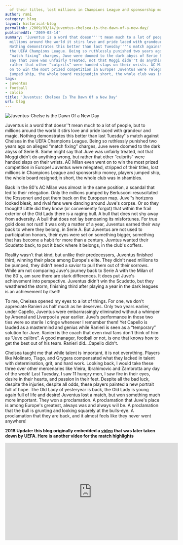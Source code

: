 ```yaml
---
  of their titles, lost millions in Champions League and sponsorship money, players
author: rami
category: blog
layout: historical-blog
permalink: /2009/03/14/juventus-chelsea-is-the-dawn-of-a-new-day/
publishedAt: '2009-03-14'
summary: 'Juventus is a word that doesn''''t mean much to a lot of people, but to
  millions around the world it stirs love and pride laced with grandeur and magic.
  Nothing demonstrates this better than last Tuesday''''s match against Chelsea in
  the UEFA Champions League. Being so ruthlessly punished two years ago on alleged
  “match fixing” charges, Juve were doomed to the dark abyss of Serie B. Some might
  say that Juve was unfairly treated, not that Moggi didn''t do anything wrong, but
  rather that other “culprits” were handed slaps on their wrists. AC Milan even went
  on to win the most prized competition in Europe! Juventus were relegated, stripped
  jumped ship, the whole board resigned;in short, the whole club was in shambles. '
tags:
- juventus
- football
- calcio
title: 'Juventus: Chelsea Is The Dawn Of a New Day'
url: blog
---
```


![Juventus-Chelse is the Dawn Of a New Day](/assets/images/content/blog/juventus-chelsea-a-dawn-of-a-new-day.jpg)
  
Juventus is a word that doesn''t mean much to a lot of people, but to millions around the world it stirs love and pride laced with grandeur and magic. Nothing demonstrates this better than last Tuesday''s match against Chelsea in the UEFA Champions League. Being so ruthlessly punished two years ago on alleged “match fixing” charges, Juve were doomed to the dark abyss of Serie B. Some might say that Juve was unfairly treated, not that Moggi didn't do anything wrong, but rather that other “culprits” were handed slaps on their wrists. AC Milan even went on to win the most prized competition in Europe! Juventus were relegated, stripped of their titles, lost millions in Champions League and sponsorship money, players jumped ship, the whole board resigned;in short, the whole club was in shambles. 

Back in the 80's AC Milan was almost in the same position, a scandal that led to their relegation. Only the millions pumped by Berlusconi resuscitated the Rossoneri and put them back on the European map. Juve''s horizons looked bleak, and rival fans were dancing around Juve's corpse. Or so they thought! Little did they know (or conveniently forgot) that within the frail exterior of the Old Lady there is a raging bull. A bull that does not shy away from adversity. A bull that does not lay bemoaning its misfortunes. For true gold does not rust! It was only a matter of a year, Juventus earned their way back to where they belong, in Serie A. But Juventus are not used to participation honors, their eyes were set on something bigger, something that has become a habit for more than a century. Juvntus wanted their Scudetto back, to put it back where it belongs, in the club's coffers.

Reality wasn't that kind, but unlike their predecessors, Juventus finished third, winning their place among Europe's elite. They didn't need millions to be pumped, they didn't need a savior to pull them out of their sorrows. While am not comparing Juve's journey back to Serie A with the Milan of the 80's, am sure there are stark differences. It does put Juve's achievement into perspective. Juventus didn't win the Scudetto, but they weathered the storm, finishing third after playing a year in the dark leagues is an achievement by itself!

To me, Chelsea opened my eyes to a lot of things. For one, we don't appreciate Ranieri as half much as he deserves. Only two years earlier, under Capello, Juventus were embarrassingly eliminated without a whimper by Arsenal and Liverpool a year earlier. Juve's performance in those two ties were so sterile I cringe whenever I remember them! Yet Capello is lauded as a mastermind and genius while Ranieri is seen as a “temporary” solution for Juve. Ranieri is the coach that even rival fans don't think of him as “Juve calibre”. A good manager, football or not, is one that knows how to get the best out of his team. Ranieri did…Capello didn't.

Chelsea taught me that while talent is important, it is not everything. Players like Molinaro, Tiago, and Grygera compensated what they lacked in talent with determination, grit, and hard work. Looking back, I would take these three over other mercenaries like Vieira, Ibrahimovic and Zambrotta any day of the week! Last Tuesday, I saw 11 hungry men, I saw fire in their eyes, desire in their hearts, and passion in their feet. Despite all the bad luck, despite the injuries, despite all odds, these players painted a new portrait full of hope. The Old Lady of yesteryear is back, the Old Lady is young again full of life and desire! Juventus lost a match, but won something much more important. They won a proclamation. A proclamation that Juve's place is among Europe's greatest, always was and always will be. A proclamation that the bull is grunting and looking squarely at the bulls-eye. A proclamation that they are back, and it almost feels like they never went anywhere!


__2018 Update: this blog originally embedded a [video](http://www.youtube.com/watch?v=UKJ248lME8k?wmode=transparent) that was later taken down by UEFA. Here is another video for the match highlights__

<iframe width="560" height="315" src="https://www.youtube-nocookie.com/embed/ZKoS79LYsmI?rel=0" frameborder="0" allow="autoplay; encrypted-media" allowfullscreen></iframe>
